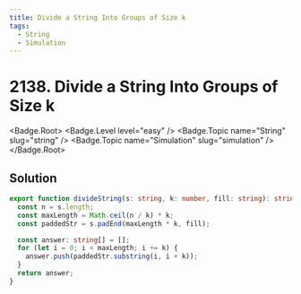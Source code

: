```yaml
---
title: Divide a String Into Groups of Size k
tags:
  - String
  - Simulation
---
```


# 2138. Divide a String Into Groups of Size k

<Badge.Root>
  <Badge.Level level="easy" />
  <Badge.Topic name="String" slug="string" />
  <Badge.Topic name="Simulation" slug="simulation" />
</Badge.Root>

## Solution

```typescript filename="solution.ts" copy
export function divideString(s: string, k: number, fill: string): string[] {
  const n = s.length;
  const maxLength = Math.ceil(n / k) * k;
  const paddedStr = s.padEnd(maxLength * k, fill);

  const answer: string[] = [];
  for (let i = 0; i < maxLength; i += k) {
    answer.push(paddedStr.substring(i, i + k));
  }
  return answer;
}
```

<ProblemLink
  codingSite="leetcode"
  href="https://leetcode.com/problems/divide-a-string-into-groups-of-size-k"
  title="Divide a String Into Groups of Size k"
/>
